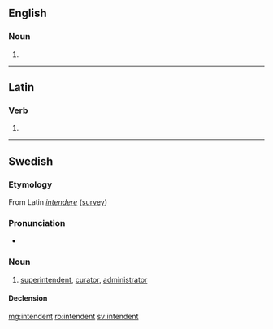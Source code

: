 ==English==

===Noun===
{{en-noun}}

# {{obsolete form of|intendant}}

{{Webster 1913}}

----

==Latin==

===Verb===
{{la-verb-form|intendent}}

# {{conjugation of|intendō||3|p|fut|act|ind|lang=la}}

----

==Swedish==

===Etymology===
From Latin ''[[intendere]]'' ([[survey]])

===Pronunciation===
* {{audio|Sv-en intendent.ogg|Audio}}

===Noun===
{{sv-noun|c}}

# [[superintendent]], [[curator]], [[administrator]]

====Declension====
{{sv-noun-reg-er}}

[[mg:intendent]]
[[ro:intendent]]
[[sv:intendent]]